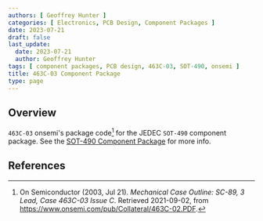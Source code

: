 ```yaml
---
authors: [ Geoffrey Hunter ]
categories: [ Electronics, PCB Design, Component Packages ]
date: 2023-07-21
draft: false
last_update:
  date: 2023-07-21
  author: Geoffrey Hunter
tags: [ component packages, PCB design, 463C-03, SOT-490, onsemi ]
title: 463C-03 Component Package
type: page
---
```



## Overview

`463C-03` onsemi's package code[^on-semi-sc-89-3] for the JEDEC `SOT-490` component package. See the [SOT-490 Component Package](/pcb-design/component-packages/sot-490-component-package/) for more info.

## References

[^on-semi-sc-89-3]:  On Semiconductor (2003, Jul 21). _Mechanical Case Outline: SC-89, 3 Lead, Case 463C-03 Issue C_. Retrieved 2021-09-02, from https://www.onsemi.com/pub/Collateral/463C-02.PDF.
